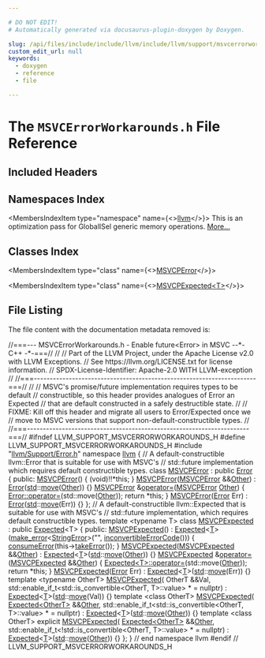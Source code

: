 ```yaml
---

# DO NOT EDIT!
# Automatically generated via docusaurus-plugin-doxygen by Doxygen.

slug: /api/files/include/include/llvm/include/llvm/support/msvcerrorworkarounds-h
custom_edit_url: null
keywords:
  - doxygen
  - reference
  - file

---
```





# The `MSVCErrorWorkarounds.h` File Reference

<DoxygenPage pluginConfig={pluginConfig}>



## Included Headers

<IncludesList>
<IncludesListItem
  filePath="llvm/Support/Error.h"
  permalink="/docs/api/files/include/include/llvm/include/llvm/support/error-h"
  isLocal="true" />
</IncludesList>

## Namespaces Index

<MembersIndex>

<MembersIndexItem
  type="namespace"
  name={<><a href="/docs/api/namespaces/llvm">llvm</a></>}>
This is an optimization pass for GlobalISel generic memory operations. <a href="/docs/api/namespaces/llvm/#details">More...</a>
</MembersIndexItem>

</MembersIndex>

## Classes Index

<MembersIndex>

<MembersIndexItem
  type="class"
  name={<><a href="/docs/api/classes/llvm/msvcperror">MSVCPError</a></>}>
</MembersIndexItem>

<MembersIndexItem
  type="class"
  name={<><a href="/docs/api/classes/llvm/msvcpexpected">MSVCPExpected&lt;T&gt;</a></>}>
</MembersIndexItem>

</MembersIndex>


## File Listing

The file content with the documentation metadata removed is:

<ProgramListing>

<Link id="l00001" /><CodeLine lineNumber="1"><Highlight kind="comment">//===--- MSVCErrorWorkarounds.h - Enable future&lt;Error&gt; in MSVC --&#42;- C++ -&#42;-===//</Highlight><Highlight kind="normal"></Highlight></CodeLine>
<Link id="l00002" /><CodeLine lineNumber="2"><Highlight kind="normal"></Highlight><Highlight kind="comment">//</Highlight><Highlight kind="normal"></Highlight></CodeLine>
<Link id="l00003" /><CodeLine lineNumber="3"><Highlight kind="normal"></Highlight><Highlight kind="comment">// Part of the LLVM Project, under the Apache License v2.0 with LLVM Exceptions.</Highlight><Highlight kind="normal"></Highlight></CodeLine>
<Link id="l00004" /><CodeLine lineNumber="4"><Highlight kind="normal"></Highlight><Highlight kind="comment">// See https://llvm.org/LICENSE.txt for license information.</Highlight><Highlight kind="normal"></Highlight></CodeLine>
<Link id="l00005" /><CodeLine lineNumber="5"><Highlight kind="normal"></Highlight><Highlight kind="comment">// SPDX-License-Identifier: Apache-2.0 WITH LLVM-exception</Highlight><Highlight kind="normal"></Highlight></CodeLine>
<Link id="l00006" /><CodeLine lineNumber="6"><Highlight kind="normal"></Highlight><Highlight kind="comment">//</Highlight><Highlight kind="normal"></Highlight></CodeLine>
<Link id="l00007" /><CodeLine lineNumber="7"><Highlight kind="normal"></Highlight><Highlight kind="comment">//===----------------------------------------------------------------------===//</Highlight><Highlight kind="normal"></Highlight></CodeLine>
<Link id="l00008" /><CodeLine lineNumber="8"><Highlight kind="normal"></Highlight><Highlight kind="comment">//</Highlight><Highlight kind="normal"></Highlight></CodeLine>
<Link id="l00009" /><CodeLine lineNumber="9"><Highlight kind="normal"></Highlight><Highlight kind="comment">// MSVC&#39;s promise/future implementation requires types to be default</Highlight><Highlight kind="normal"></Highlight></CodeLine>
<Link id="l00010" /><CodeLine lineNumber="10"><Highlight kind="normal"></Highlight><Highlight kind="comment">// constructible, so this header provides analogues of Error an Expected</Highlight><Highlight kind="normal"></Highlight></CodeLine>
<Link id="l00011" /><CodeLine lineNumber="11"><Highlight kind="normal"></Highlight><Highlight kind="comment">// that are default constructed in a safely destructible state.</Highlight><Highlight kind="normal"></Highlight></CodeLine>
<Link id="l00012" /><CodeLine lineNumber="12"><Highlight kind="normal"></Highlight><Highlight kind="comment">//</Highlight><Highlight kind="normal"></Highlight></CodeLine>
<Link id="l00013" /><CodeLine lineNumber="13"><Highlight kind="normal"></Highlight><Highlight kind="comment">// FIXME: Kill off this header and migrate all users to Error/Expected once we</Highlight><Highlight kind="normal"></Highlight></CodeLine>
<Link id="l00014" /><CodeLine lineNumber="14"><Highlight kind="normal"></Highlight><Highlight kind="comment">//        move to MSVC versions that support non-default-constructible types.</Highlight><Highlight kind="normal"></Highlight></CodeLine>
<Link id="l00015" /><CodeLine lineNumber="15"><Highlight kind="normal"></Highlight><Highlight kind="comment">//</Highlight><Highlight kind="normal"></Highlight></CodeLine>
<Link id="l00016" /><CodeLine lineNumber="16"><Highlight kind="normal"></Highlight><Highlight kind="comment">//===----------------------------------------------------------------------===//</Highlight><Highlight kind="normal"></Highlight></CodeLine>
<Link id="l00017" /><CodeLine lineNumber="17"><Highlight kind="normal"></Highlight></CodeLine>
<Link id="l00018" /><CodeLine lineNumber="18"><Highlight kind="normal"></Highlight><Highlight kind="preprocessor">#ifndef LLVM&#95;SUPPORT&#95;MSVCERRORWORKAROUNDS&#95;H</Highlight><Highlight kind="normal"></Highlight></CodeLine>
<Link id="l00019" /><CodeLine lineNumber="19"><Highlight kind="normal"></Highlight><Highlight kind="preprocessor">#define LLVM&#95;SUPPORT&#95;MSVCERRORWORKAROUNDS&#95;H</Highlight><Highlight kind="normal"></Highlight></CodeLine>
<Link id="l00020" /><CodeLine lineNumber="20"><Highlight kind="normal"></Highlight></CodeLine>
<Link id="l00021" /><CodeLine lineNumber="21"><Highlight kind="normal"></Highlight><Highlight kind="preprocessor">#include &quot;<a href="/docs/api/files/include/include/llvm/include/llvm/support/error-h">llvm/Support/Error.h</a>&quot;</Highlight><Highlight kind="normal"></Highlight></CodeLine>
<Link id="l00022" /><CodeLine lineNumber="22"><Highlight kind="normal"></Highlight></CodeLine>
<Link id="l00023" /><CodeLine lineNumber="23"><Highlight kind="normal"></Highlight><Highlight kind="keyword">namespace </Highlight><Highlight kind="normal"><a href="/docs/api/namespaces/llvm">llvm</a> &#123;</Highlight></CodeLine>
<Link id="l00024" /><CodeLine lineNumber="24"><Highlight kind="normal"></Highlight></CodeLine>
<Link id="l00025" /><CodeLine lineNumber="25"><Highlight kind="normal"></Highlight><Highlight kind="comment">// A default-constructible llvm::Error that is suitable for use with MSVC&#39;s</Highlight><Highlight kind="normal"></Highlight></CodeLine>
<Link id="l00026" /><CodeLine lineNumber="26"><Highlight kind="normal"></Highlight><Highlight kind="comment">// std::future implementation which requires default constructible types.</Highlight><Highlight kind="normal"></Highlight></CodeLine>
<Link id="l00027" /><CodeLine lineNumber="27" lineLink="/docs/api/classes/llvm/msvcperror"><Highlight kind="normal"></Highlight><Highlight kind="keyword">class </Highlight><Highlight kind="normal"><a href="/docs/api/classes/llvm/msvcperror/#ad1084469fecd36a5a5e9be7cbea996f6">MSVCPError</a> : </Highlight><Highlight kind="keyword">public</Highlight><Highlight kind="normal"> <a href="/docs/api/classes/llvm/error/#a7245b97586de88539c5dc656b6e7f38d">Error</a> &#123;</Highlight></CodeLine>
<Link id="l00028" /><CodeLine lineNumber="28"><Highlight kind="normal"></Highlight><Highlight kind="keyword">public</Highlight><Highlight kind="normal">:</Highlight></CodeLine>
<Link id="l00029" /><CodeLine lineNumber="29" lineLink="/docs/api/classes/llvm/msvcperror/#ad1084469fecd36a5a5e9be7cbea996f6"><Highlight kind="normal">  <a href="/docs/api/classes/llvm/msvcperror/#ad1084469fecd36a5a5e9be7cbea996f6">MSVCPError</a>() &#123; (void)!!&#42;</Highlight><Highlight kind="keyword">this</Highlight><Highlight kind="normal">; &#125;</Highlight></CodeLine>
<Link id="l00030" /><CodeLine lineNumber="30"><Highlight kind="normal"></Highlight></CodeLine>
<Link id="l00031" /><CodeLine lineNumber="31" lineLink="/docs/api/classes/llvm/msvcperror/#a03686b2b8bd16702f23a4a8b2e6668c6"><Highlight kind="normal">  <a href="/docs/api/classes/llvm/msvcperror/#a03686b2b8bd16702f23a4a8b2e6668c6">MSVCPError</a>(<a href="/docs/api/classes/llvm/msvcperror/#ad1084469fecd36a5a5e9be7cbea996f6">MSVCPError</a> &amp;&amp;<a href="/docs/api/namespaces/llvm/#a9eb4f5b98b70ee4fab9614ed58282c1fa6311ae17c1ee52b36e68aaf4ad066387">Other</a>) : <a href="/docs/api/classes/llvm/error/#a7245b97586de88539c5dc656b6e7f38d">Error</a>(<a href="/docs/api/namespaces/std">std</a>::<a href="/docs/api/namespaces/llvm/#abfc9c7ecf70f66901e439f7c04ef3dbb">move</a>(<a href="/docs/api/namespaces/llvm/#a9eb4f5b98b70ee4fab9614ed58282c1fa6311ae17c1ee52b36e68aaf4ad066387">Other</a>)) &#123;&#125;</Highlight></CodeLine>
<Link id="l00032" /><CodeLine lineNumber="32"><Highlight kind="normal"></Highlight></CodeLine>
<Link id="l00033" /><CodeLine lineNumber="33" lineLink="/docs/api/classes/llvm/msvcperror/#aee9eecd822372aa7d1973d76830dba69"><Highlight kind="normal">  <a href="/docs/api/classes/llvm/msvcperror/#ad1084469fecd36a5a5e9be7cbea996f6">MSVCPError</a> &amp;<a href="/docs/api/classes/llvm/msvcperror/#aee9eecd822372aa7d1973d76830dba69">operator=</a>(<a href="/docs/api/classes/llvm/msvcperror/#ad1084469fecd36a5a5e9be7cbea996f6">MSVCPError</a> <a href="/docs/api/namespaces/llvm/#a9eb4f5b98b70ee4fab9614ed58282c1fa6311ae17c1ee52b36e68aaf4ad066387">Other</a>) &#123;</Highlight></CodeLine>
<Link id="l00034" /><CodeLine lineNumber="34"><Highlight kind="normal">    <a href="/docs/api/classes/llvm/error/#a6c4d13d802bccdfc5b40bb1a2447db3b">Error::operator=</a>(std::move(<a href="/docs/api/namespaces/llvm/#a9eb4f5b98b70ee4fab9614ed58282c1fa6311ae17c1ee52b36e68aaf4ad066387">Other</a>));</Highlight></CodeLine>
<Link id="l00035" /><CodeLine lineNumber="35"><Highlight kind="normal">    </Highlight><Highlight kind="keywordflow">return</Highlight><Highlight kind="normal"> &#42;</Highlight><Highlight kind="keyword">this</Highlight><Highlight kind="normal">;</Highlight></CodeLine>
<Link id="l00036" /><CodeLine lineNumber="36"><Highlight kind="normal">  &#125;</Highlight></CodeLine>
<Link id="l00037" /><CodeLine lineNumber="37"><Highlight kind="normal"></Highlight></CodeLine>
<Link id="l00038" /><CodeLine lineNumber="38" lineLink="/docs/api/classes/llvm/msvcperror/#aa90dbef4e33bed1d05154b9750e9cee4"><Highlight kind="normal">  <a href="/docs/api/classes/llvm/msvcperror/#aa90dbef4e33bed1d05154b9750e9cee4">MSVCPError</a>(<a href="/docs/api/classes/llvm/error/#a7245b97586de88539c5dc656b6e7f38d">Error</a> Err) : <a href="/docs/api/classes/llvm/error/#a7245b97586de88539c5dc656b6e7f38d">Error</a>(<a href="/docs/api/namespaces/std">std</a>::<a href="/docs/api/namespaces/llvm/#abfc9c7ecf70f66901e439f7c04ef3dbb">move</a>(Err)) &#123;&#125;</Highlight></CodeLine>
<Link id="l00039" /><CodeLine lineNumber="39"><Highlight kind="normal">&#125;;</Highlight></CodeLine>
<Link id="l00040" /><CodeLine lineNumber="40"><Highlight kind="normal"></Highlight></CodeLine>
<Link id="l00041" /><CodeLine lineNumber="41"><Highlight kind="normal"></Highlight><Highlight kind="comment">// A default-constructible llvm::Expected that is suitable for use with MSVC&#39;s</Highlight><Highlight kind="normal"></Highlight></CodeLine>
<Link id="l00042" /><CodeLine lineNumber="42"><Highlight kind="normal"></Highlight><Highlight kind="comment">// std::future implementation, which requires default constructible types.</Highlight><Highlight kind="normal"></Highlight></CodeLine>
<Link id="l00043" /><CodeLine lineNumber="43" lineLink="/docs/api/classes/llvm/msvcpexpected"><Highlight kind="normal"></Highlight><Highlight kind="keyword">template</Highlight><Highlight kind="normal"> &lt;</Highlight><Highlight kind="keyword">typename</Highlight><Highlight kind="normal"> T&gt; </Highlight><Highlight kind="keyword">class </Highlight><Highlight kind="normal"><a href="/docs/api/classes/llvm/msvcpexpected/#a01afd76b2f9a9da27b6a986c8106c6e1">MSVCPExpected</a> : </Highlight><Highlight kind="keyword">public</Highlight><Highlight kind="normal"> <a href="/docs/api/classes/llvm/expected/#a815f6718ecaf8321aab0587f5e62d048">Expected</a>&lt;T&gt; &#123;</Highlight></CodeLine>
<Link id="l00044" /><CodeLine lineNumber="44"><Highlight kind="normal"></Highlight><Highlight kind="keyword">public</Highlight><Highlight kind="normal">:</Highlight></CodeLine>
<Link id="l00045" /><CodeLine lineNumber="45" lineLink="/docs/api/classes/llvm/msvcpexpected/#a01afd76b2f9a9da27b6a986c8106c6e1"><Highlight kind="normal">  <a href="/docs/api/classes/llvm/msvcpexpected/#a01afd76b2f9a9da27b6a986c8106c6e1">MSVCPExpected</a>()</Highlight></CodeLine>
<Link id="l00046" /><CodeLine lineNumber="46"><Highlight kind="normal">      : <a href="/docs/api/classes/llvm/expected/#a815f6718ecaf8321aab0587f5e62d048">Expected</a>&lt;<a href="/docs/api/files/lib/lib/target/lib/target/mips/mips16isellowering-cpp/#a0acb682b8260ab1c60b918599864e2e5">T</a>&gt;(<a href="/docs/api/namespaces/llvm/#a9999bd897fc8a1648bd69b36fee2d357">make&#95;error</a>&lt;<a href="/docs/api/classes/llvm/stringerror">StringError</a>&gt;(</Highlight><Highlight kind="stringliteral">&quot;&quot;</Highlight><Highlight kind="normal">, <a href="/docs/api/namespaces/llvm/#a2b43c21951d0948b34bcf7019949032d">inconvertibleErrorCode</a>())) &#123;</Highlight></CodeLine>
<Link id="l00047" /><CodeLine lineNumber="47"><Highlight kind="normal">    <a href="/docs/api/namespaces/llvm/#aee0e70be66536b9ef7b65ae2e5a45959">consumeError</a>(this-&gt;<a href="/docs/api/classes/llvm/expected/#a94789df4ebd03dc008e8adebaa66ac1f">takeError</a>());</Highlight></CodeLine>
<Link id="l00048" /><CodeLine lineNumber="48"><Highlight kind="normal">  &#125;</Highlight></CodeLine>
<Link id="l00049" /><CodeLine lineNumber="49"><Highlight kind="normal"></Highlight></CodeLine>
<Link id="l00050" /><CodeLine lineNumber="50" lineLink="/docs/api/classes/llvm/msvcpexpected/#a43963d042f4d7933cd2e4c1171b64c2e"><Highlight kind="normal">  <a href="/docs/api/classes/llvm/msvcpexpected/#a43963d042f4d7933cd2e4c1171b64c2e">MSVCPExpected</a>(<a href="/docs/api/classes/llvm/msvcpexpected/#a01afd76b2f9a9da27b6a986c8106c6e1">MSVCPExpected</a> &amp;&amp;<a href="/docs/api/namespaces/llvm/#a9eb4f5b98b70ee4fab9614ed58282c1fa6311ae17c1ee52b36e68aaf4ad066387">Other</a>) : <a href="/docs/api/classes/llvm/expected/#a815f6718ecaf8321aab0587f5e62d048">Expected</a>&lt;<a href="/docs/api/files/lib/lib/target/lib/target/mips/mips16isellowering-cpp/#a0acb682b8260ab1c60b918599864e2e5">T</a>&gt;(<a href="/docs/api/namespaces/std">std</a>::<a href="/docs/api/namespaces/llvm/#abfc9c7ecf70f66901e439f7c04ef3dbb">move</a>(<a href="/docs/api/namespaces/llvm/#a9eb4f5b98b70ee4fab9614ed58282c1fa6311ae17c1ee52b36e68aaf4ad066387">Other</a>)) &#123;&#125;</Highlight></CodeLine>
<Link id="l00051" /><CodeLine lineNumber="51"><Highlight kind="normal"></Highlight></CodeLine>
<Link id="l00052" /><CodeLine lineNumber="52" lineLink="/docs/api/classes/llvm/msvcpexpected/#a4fb52a47db5a326da0182976965bb721"><Highlight kind="normal">  <a href="/docs/api/classes/llvm/msvcpexpected/#a01afd76b2f9a9da27b6a986c8106c6e1">MSVCPExpected</a> &amp;<a href="/docs/api/classes/llvm/msvcpexpected/#a4fb52a47db5a326da0182976965bb721">operator=</a>(<a href="/docs/api/classes/llvm/msvcpexpected/#a01afd76b2f9a9da27b6a986c8106c6e1">MSVCPExpected</a> &amp;&amp;<a href="/docs/api/namespaces/llvm/#a9eb4f5b98b70ee4fab9614ed58282c1fa6311ae17c1ee52b36e68aaf4ad066387">Other</a>) &#123;</Highlight></CodeLine>
<Link id="l00053" /><CodeLine lineNumber="53"><Highlight kind="normal">    <a href="/docs/api/classes/llvm/expected/#ad0b1ca9ab1d638ff26710baabe3a8d79">Expected&lt;T&gt;::operator=</a>(std::move(<a href="/docs/api/namespaces/llvm/#a9eb4f5b98b70ee4fab9614ed58282c1fa6311ae17c1ee52b36e68aaf4ad066387">Other</a>));</Highlight></CodeLine>
<Link id="l00054" /><CodeLine lineNumber="54"><Highlight kind="normal">    </Highlight><Highlight kind="keywordflow">return</Highlight><Highlight kind="normal"> &#42;</Highlight><Highlight kind="keyword">this</Highlight><Highlight kind="normal">;</Highlight></CodeLine>
<Link id="l00055" /><CodeLine lineNumber="55"><Highlight kind="normal">  &#125;</Highlight></CodeLine>
<Link id="l00056" /><CodeLine lineNumber="56"><Highlight kind="normal"></Highlight></CodeLine>
<Link id="l00057" /><CodeLine lineNumber="57" lineLink="/docs/api/classes/llvm/msvcpexpected/#ac45d99ddcd1ecfd3ca84b5525e5106b5"><Highlight kind="normal">  <a href="/docs/api/classes/llvm/msvcpexpected/#ac45d99ddcd1ecfd3ca84b5525e5106b5">MSVCPExpected</a>(<a href="/docs/api/classes/llvm/error">Error</a> Err) : <a href="/docs/api/classes/llvm/expected/#a815f6718ecaf8321aab0587f5e62d048">Expected</a>&lt;<a href="/docs/api/files/lib/lib/target/lib/target/mips/mips16isellowering-cpp/#a0acb682b8260ab1c60b918599864e2e5">T</a>&gt;(<a href="/docs/api/namespaces/std">std</a>::<a href="/docs/api/namespaces/llvm/#abfc9c7ecf70f66901e439f7c04ef3dbb">move</a>(Err)) &#123;&#125;</Highlight></CodeLine>
<Link id="l00058" /><CodeLine lineNumber="58"><Highlight kind="normal"></Highlight></CodeLine>
<Link id="l00059" /><CodeLine lineNumber="59"><Highlight kind="normal">  </Highlight><Highlight kind="keyword">template</Highlight><Highlight kind="normal"> &lt;</Highlight><Highlight kind="keyword">typename</Highlight><Highlight kind="normal"> OtherT&gt;</Highlight></CodeLine>
<Link id="l00060" /><CodeLine lineNumber="60" lineLink="/docs/api/classes/llvm/msvcpexpected/#a4ce3a612eef5e617120ab3f4c9f4a144"><Highlight kind="normal">  <a href="/docs/api/classes/llvm/msvcpexpected/#a4ce3a612eef5e617120ab3f4c9f4a144">MSVCPExpected</a>(</Highlight></CodeLine>
<Link id="l00061" /><CodeLine lineNumber="61"><Highlight kind="normal">      OtherT &amp;&amp;Val,</Highlight></CodeLine>
<Link id="l00062" /><CodeLine lineNumber="62"><Highlight kind="normal">      std::enable&#95;if&#95;t&lt;std::is&#95;convertible&lt;OtherT, T&gt;::value&gt; &#42; = </Highlight><Highlight kind="keyword">nullptr</Highlight><Highlight kind="normal">)</Highlight></CodeLine>
<Link id="l00063" /><CodeLine lineNumber="63"><Highlight kind="normal">      : <a href="/docs/api/classes/llvm/expected/#a815f6718ecaf8321aab0587f5e62d048">Expected</a>&lt;<a href="/docs/api/files/lib/lib/target/lib/target/mips/mips16isellowering-cpp/#a0acb682b8260ab1c60b918599864e2e5">T</a>&gt;(<a href="/docs/api/namespaces/std">std</a>::<a href="/docs/api/namespaces/llvm/#abfc9c7ecf70f66901e439f7c04ef3dbb">move</a>(Val)) &#123;&#125;</Highlight></CodeLine>
<Link id="l00064" /><CodeLine lineNumber="64"><Highlight kind="normal"></Highlight></CodeLine>
<Link id="l00065" /><CodeLine lineNumber="65"><Highlight kind="normal">  </Highlight><Highlight kind="keyword">template</Highlight><Highlight kind="normal"> &lt;</Highlight><Highlight kind="keyword">class</Highlight><Highlight kind="normal"> OtherT&gt;</Highlight></CodeLine>
<Link id="l00066" /><CodeLine lineNumber="66" lineLink="/docs/api/classes/llvm/msvcpexpected/#a39ac2df989cbd6e21ee1a317b2d1f4bc"><Highlight kind="normal">  <a href="/docs/api/classes/llvm/msvcpexpected/#a39ac2df989cbd6e21ee1a317b2d1f4bc">MSVCPExpected</a>(</Highlight></CodeLine>
<Link id="l00067" /><CodeLine lineNumber="67"><Highlight kind="normal">      <a href="/docs/api/classes/llvm/expected/#a815f6718ecaf8321aab0587f5e62d048">Expected&lt;OtherT&gt;</a> &amp;&amp;<a href="/docs/api/namespaces/llvm/#a9eb4f5b98b70ee4fab9614ed58282c1fa6311ae17c1ee52b36e68aaf4ad066387">Other</a>,</Highlight></CodeLine>
<Link id="l00068" /><CodeLine lineNumber="68"><Highlight kind="normal">      std::enable&#95;if&#95;t&lt;std::is&#95;convertible&lt;OtherT, T&gt;::value&gt; &#42; = </Highlight><Highlight kind="keyword">nullptr</Highlight><Highlight kind="normal">)</Highlight></CodeLine>
<Link id="l00069" /><CodeLine lineNumber="69"><Highlight kind="normal">      : <a href="/docs/api/classes/llvm/expected/#a815f6718ecaf8321aab0587f5e62d048">Expected</a>&lt;<a href="/docs/api/files/lib/lib/target/lib/target/mips/mips16isellowering-cpp/#a0acb682b8260ab1c60b918599864e2e5">T</a>&gt;(<a href="/docs/api/namespaces/std">std</a>::<a href="/docs/api/namespaces/llvm/#abfc9c7ecf70f66901e439f7c04ef3dbb">move</a>(<a href="/docs/api/namespaces/llvm/#a9eb4f5b98b70ee4fab9614ed58282c1fa6311ae17c1ee52b36e68aaf4ad066387">Other</a>)) &#123;&#125;</Highlight></CodeLine>
<Link id="l00070" /><CodeLine lineNumber="70"><Highlight kind="normal"></Highlight></CodeLine>
<Link id="l00071" /><CodeLine lineNumber="71"><Highlight kind="normal">  </Highlight><Highlight kind="keyword">template</Highlight><Highlight kind="normal"> &lt;</Highlight><Highlight kind="keyword">class</Highlight><Highlight kind="normal"> OtherT&gt;</Highlight></CodeLine>
<Link id="l00072" /><CodeLine lineNumber="72" lineLink="/docs/api/classes/llvm/msvcpexpected/#a08cbf1b401596a713a9978b87dc4674d"><Highlight kind="normal">  </Highlight><Highlight kind="keyword">explicit</Highlight><Highlight kind="normal"> <a href="/docs/api/classes/llvm/msvcpexpected/#a08cbf1b401596a713a9978b87dc4674d">MSVCPExpected</a>(</Highlight></CodeLine>
<Link id="l00073" /><CodeLine lineNumber="73"><Highlight kind="normal">      <a href="/docs/api/classes/llvm/expected/#a815f6718ecaf8321aab0587f5e62d048">Expected&lt;OtherT&gt;</a> &amp;&amp;<a href="/docs/api/namespaces/llvm/#a9eb4f5b98b70ee4fab9614ed58282c1fa6311ae17c1ee52b36e68aaf4ad066387">Other</a>,</Highlight></CodeLine>
<Link id="l00074" /><CodeLine lineNumber="74"><Highlight kind="normal">      std::enable&#95;if&#95;t&lt;!std::is&#95;convertible&lt;OtherT, T&gt;::value&gt; &#42; = </Highlight><Highlight kind="keyword">nullptr</Highlight><Highlight kind="normal">)</Highlight></CodeLine>
<Link id="l00075" /><CodeLine lineNumber="75"><Highlight kind="normal">      : <a href="/docs/api/classes/llvm/expected/#a815f6718ecaf8321aab0587f5e62d048">Expected</a>&lt;<a href="/docs/api/files/lib/lib/target/lib/target/mips/mips16isellowering-cpp/#a0acb682b8260ab1c60b918599864e2e5">T</a>&gt;(<a href="/docs/api/namespaces/std">std</a>::<a href="/docs/api/namespaces/llvm/#abfc9c7ecf70f66901e439f7c04ef3dbb">move</a>(<a href="/docs/api/namespaces/llvm/#a9eb4f5b98b70ee4fab9614ed58282c1fa6311ae17c1ee52b36e68aaf4ad066387">Other</a>)) &#123;&#125;</Highlight></CodeLine>
<Link id="l00076" /><CodeLine lineNumber="76"><Highlight kind="normal">&#125;;</Highlight></CodeLine>
<Link id="l00077" /><CodeLine lineNumber="77"><Highlight kind="normal"></Highlight></CodeLine>
<Link id="l00078" /><CodeLine lineNumber="78"><Highlight kind="normal">&#125; </Highlight><Highlight kind="comment">// end namespace llvm</Highlight><Highlight kind="normal"></Highlight></CodeLine>
<Link id="l00079" /><CodeLine lineNumber="79"><Highlight kind="normal"></Highlight></CodeLine>
<Link id="l00080" /><CodeLine lineNumber="80"><Highlight kind="normal"></Highlight><Highlight kind="preprocessor">#endif </Highlight><Highlight kind="comment">// LLVM&#95;SUPPORT&#95;MSVCERRORWORKAROUNDS&#95;H</Highlight><Highlight kind="normal"></Highlight></CodeLine>

</ProgramListing>

</DoxygenPage>

